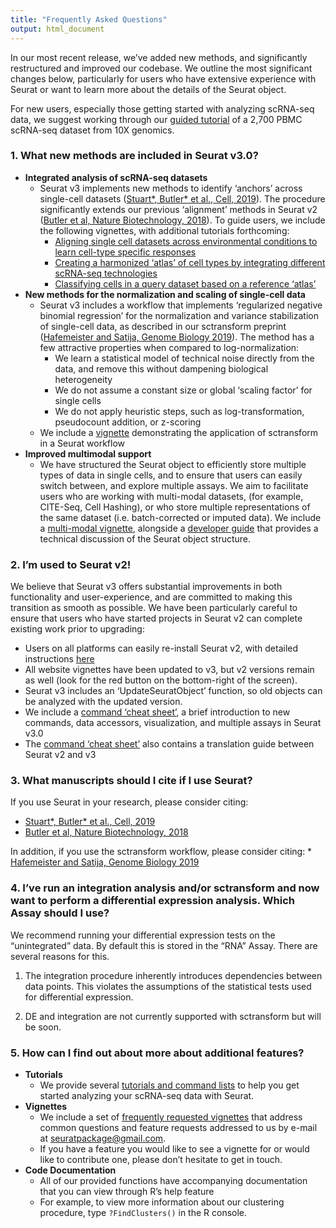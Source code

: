 ```yaml
---
title: "Frequently Asked Questions"
output: html_document
---
```


In our most recent release, we've added new methods, and significantly restructured and improved our codebase. We outline the most significant changes below, particularly for users who have extensive experience with Seurat or want to learn more about the details of the Seurat object.

For new users, especially those getting started with analyzing scRNA-seq data, we suggest working through our [guided tutorial](pbmc3k_tutorial.html) of a 2,700 PBMC scRNA-seq dataset from 10X genomics.

### 1. What new methods are included in Seurat v3.0?

* **Integrated analysis of scRNA-seq datasets**
    * Seurat v3 implements new methods to identify 'anchors' across single-cell datasets ([Stuart\*, Butler\* et al., Cell, 2019](https://doi.org/10.1016/j.cell.2019.05.031)). The procedure significantly extends our previous 'alignment' methods in Seurat v2 ([Butler et al, Nature Biotechnology, 2018](https://www.nature.com/articles/nbt.4096)). To guide users, we include the following vignettes, with additional tutorials forthcoming:
        * [Aligning single cell datasets across environmental conditions to learn cell-type specific responses](immune_alignment.html)
        * [Creating a harmonized 'atlas' of cell types by integrating different scRNA-seq technologies](integration.html)
        * [Classifying cells in a query dataset based on a reference 'atlas'](integration.html)

* **New methods for the normalization and scaling of single-cell data**
    * Seurat v3 includes a workflow that implements 'regularized negative binomial regression' for the normalization and variance stabilization of single-cell data, as described in our sctransform preprint ([Hafemeister and Satija, Genome Biology 2019](https://genomebiology.biomedcentral.com/articles/10.1186/s13059-019-1874-1)). The method has a few attractive properties when compared to log-normalization:
        * We learn a statistical model of technical noise directly from the data, and remove this without dampening biological heterogeneity
        * We do not assume a constant size or global 'scaling factor' for single cells
        * We do not apply heuristic steps, such as log-transformation, pseudocount addition, or z-scoring
    * We include a [vignette](sctransform_vignette.html) demonstrating the application of sctransform in a Seurat workflow 

* **Improved multimodal support**
    * We have structured the Seurat object to efficiently store multiple types of data in single cells, and to ensure that users can easily switch between, and explore multiple assays. We aim to facilitate users who are working with multi-modal datasets, (for example, CITE-Seq, Cell Hashing), or who store multiple representations of the same dataset (i.e. batch-corrected or imputed data). We include a [multi-modal vignette](multimodal_vignette.html), alongside a [developer guide](https://github.com/satijalab/seurat/wiki) that provides a technical discussion of the Seurat object structure.

### 2. I'm used to Seurat v2! 

We believe that Seurat v3 offers substantial improvements in both functionality and user-experience, and are committed to making this transition as smooth as possible. We have been particularly careful to ensure that users who have started projects in Seurat v2 can complete existing work prior to upgrading:

* Users on all platforms can easily re-install Seurat v2, with detailed instructions [here](install.html) 
* All website vignettes have been updated to v3, but v2 versions remain as well (look for the red button on the bottom-right of the screen).
* Seurat v3 includes an 'UpdateSeuratObject' function, so old objects can be analyzed with the updated version.
* We include a [command 'cheat sheet'](essential_commands.html), a brief introduction to new commands, data accessors, visualization, and multiple assays in Seurat v3.0
* The [command 'cheat sheet'](essential_commands.html) also contains a translation guide between Seurat v2 and v3

### 3. What manuscripts should I cite if I use Seurat?

If you use Seurat in your research, please consider citing:

* [Stuart\*, Butler\* et al., Cell, 2019](https://doi.org/10.1016/j.cell.2019.05.031)
* [Butler et al, Nature Biotechnology, 2018](https://www.nature.com/articles/nbt.4096)

In addition, if you use the sctransform workflow, please consider citing:
 * [Hafemeister and Satija, Genome Biology 2019](https://genomebiology.biomedcentral.com/articles/10.1186/s13059-019-1874-1)

### 4. I've run an integration analysis and/or sctransform and now want to perform a differential expression analysis. Which Assay should I use?

We recommend running your differential expression tests on the "unintegrated" data. By default this is stored in the "RNA" Assay. There are several reasons for this. 

1. The integration procedure inherently introduces dependencies between data points. This violates the assumptions of the statistical tests used for differential expression.

2. DE and integration are not currently supported with sctransform but will be soon.

### 5. How can I find out about more about additional features?

* **Tutorials**
	* We provide several [tutorials and command lists](vignette_overview.html) to help you get started analyzing your scRNA-seq data with Seurat.  
* **Vignettes**
	* We include a set of [frequently requested vignettes](vignette_overview.html) that address common questions and feature requests addressed to us by e-mail at [seuratpackage@gmail.com](mailto:seuratpackage@gmail.com).
	* If you have a feature you would like to see a vignette for or would like to contribute one, please don't hesitate to get in touch.
* **Code Documentation**
	* All of our provided functions have accompanying documentation that you can view through R's help feature
	* For example, to view more information about our clustering procedure, type `?FindClusters()` in the R console.
